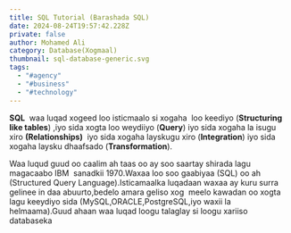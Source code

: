 ```yaml
---
title: SQL Tutorial (Barashada SQL)
date: 2024-08-24T19:57:42.228Z
private: false
author: Mohamed Ali
category: Database(Xogmaal)
thumbnail: sql-database-generic.svg
tags:
  - "#agency"
  - "#business"
  - "#technology"
---
```



**SQL**  waa luqad xogeed loo isticmaalo si xogaha  loo keediyo (**Structuring like tables**) ,iyo sida xogta loo weydiiyo (**Query**) iyo sida xogaha la isugu xiro **(Relationships)**  iyo sida xogaha layskugu xiro (**Integration**) iyo sida xogaha laysku dhaafsado (**Transformation**).



<!--StartFragment-->

Waa luqud guud oo caalim ah taas oo ay soo saartay shirada lagu magacaabo IBM  sanadkii 1970.Waxaa loo soo gaabiyaa (SQL) oo ah (Structured Query Language).Isticamaalka luqadaan waxaa ay kuru surra gelinee in daa abuurto,bedelo amara geliso xog  meelo kawadan oo xogta lagu keeydiyo sida (MySQL,ORACLE,PostgreSQL,iyo waxii la helmaama).Guud ahaan waa luqad loogu talaglay si loogu xariiso databaseka

<!--EndFragment-->